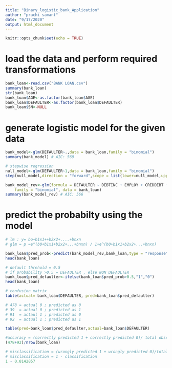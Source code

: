 ---
title: "Binary_logistic_bank_Application"
author: "prachi samant"
date: "9/17/2020"
output: html_document
---

```{r setup, include=FALSE}
knitr::opts_chunk$set(echo = TRUE)
```

# load the data and perform required transformations 
```{r load_data}
bank_loan<-read.csv("BANK LOAN.csv")
summary(bank_loan)
str(bank_loan)
bank_loan$AGE<-as.factor(bank_loan$AGE)
bank_loan$DEFAULTER<-as.factor(bank_loan$DEFAULTER)
bank_loan$SN<-NULL
```

# generate logistic model for the given data 
```{r model}
bank_model<-glm(DEFAULTER~.,data = bank_loan,family = "binomial")
summary(bank_model) # AIC: 569

# stepwise regression 
null_model<-glm(DEFAULTER~1,data = bank_loan,family = "binomial")
step(null_model,direction = "forward",scope = list(lower=null_model,upper=bank_model))

bank_model_rev<-glm(formula = DEFAULTER ~ DEBTINC + EMPLOY + CREDDEBT + ADDRESS, 
    family = "binomial", data = bank_loan)
summary(bank_model_rev) # AIC: 566
```

# predict the probabilty using the model
```{r prediction}
# lm : y= bo+b1x1++b2x2+....+bnxn
# glm = p =e^(b0+b1x1+b2x2+...+bnxn) / 1+e^(b0+b1x1+b2x2+...+bnxn)

bank_loan$pred_prob<-predict(bank_model_rev,bank_loan,type = "response")
head(bank_loan)

# default threhold = 0.5 
# if probability >0.5 = DEFAULTER , else NON DEFAULTER 
bank_loan$pred_defaulter<-ifelse(bank_loan$pred_prob>0.5,"1","0")
head(bank_loan)

# confusion matrix
table(actual= bank_loan$DEFAULTER, pred=bank_loan$pred_defaulter)

# 478 = actual 0 ; predicted as 0 
# 39  = actual 0 ; predicted as 1
# 91  = actaul 1 ; predicted as 0
# 92  = actual 1 ; predicted as 1

table(pred=bank_loan$pred_defaulter,actual=bank_loan$DEFAULTER)

#accuracy = (correctly predicted 1 + correctly predicted 0)/ total observations 
(478+92)/nrow(bank_loan)

# misclassification = (wrongly predicted 1 + wrongly predicted 0)/total observation
# misclassification = 1 - classification
1 - 0.8142857
```